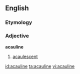 ==English==

===Etymology===
{{prefix|a|cauline}}

===Adjective===
'''acauline'''

# {{context|botany}} [[acaulescent]]

[[id:acauline]]
[[ta:acauline]]
[[vi:acauline]]